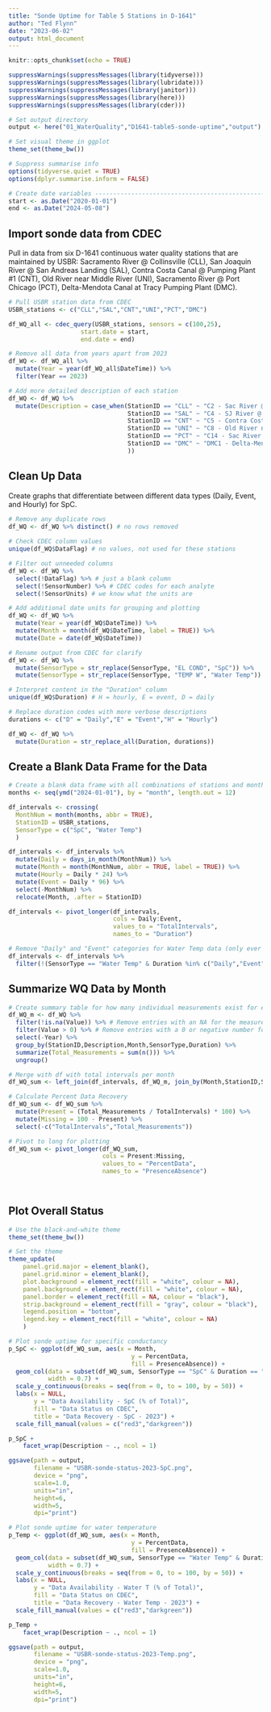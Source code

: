 ```yaml
---
title: "Sonde Uptime for Table 5 Stations in D-1641"
author: "Ted Flynn"
date: "2023-06-02"
output: html_document
---
```


```r
knitr::opts_chunk$set(echo = TRUE)

suppressWarnings(suppressMessages(library(tidyverse)))
suppressWarnings(suppressMessages(library(lubridate)))
suppressWarnings(suppressMessages(library(janitor)))
suppressWarnings(suppressMessages(library(here)))
suppressWarnings(suppressMessages(library(cder)))

# Set output directory 
output <- here("01_WaterQuality","D1641-table5-sonde-uptime","output")

# Set visual theme in ggplot
theme_set(theme_bw())

# Suppress summarise info
options(tidyverse.quiet = TRUE)
options(dplyr.summarise.inform = FALSE)

# Create date variables --------------------------------------------------------
start <- as.Date("2020-01-01")
end <- as.Date("2024-05-08")

```

## Import sonde data from CDEC
Pull in data from six D-1641 continuous water quality stations that are maintained by USBR: Sacramento River @ Collinsville (CLL), San Joaquin River @ San Andreas Landing (SAL), Contra Costa Canal @ Pumping Plant #1 (CNT), Old River near Middle River (UNI), Sacramento River @ Port Chicago (PCT), Delta-Mendota Canal at Tracy Pumping Plant (DMC). 

```r
# Pull USBR station data from CDEC
USBR_stations <- c("CLL","SAL","CNT","UNI","PCT","DMC")

df_WQ_all <- cdec_query(USBR_stations, sensors = c(100,25), 
                    start.date = start, 
                    end.date = end)

# Remove all data from years apart from 2023
df_WQ <- df_WQ_all %>% 
  mutate(Year = year(df_WQ_all$DateTime)) %>% 
  filter(Year == 2023)

# Add more detailed description of each station
df_WQ <- df_WQ %>% 
  mutate(Description = case_when(StationID == "CLL" ~ "C2 - Sac River @ Collinsville",
                                 StationID == "SAL" ~ "C4 - SJ River @ San Andreas Landing",
                                 StationID == "CNT" ~ "C5 - Contra Costa Canal @ Pumping Plant 1",
                                 StationID == "UNI" ~ "C8 - Old River near Middle River",
                                 StationID == "PCT" ~ "C14 - Sac River @ Port Chicago",
                                 StationID == "DMC" ~ "DMC1 - Delta-Mendota Canal @ Tracy Pumping Plant"
                                 ))

```

## Clean Up Data
Create graphs that differentiate between different data types (Daily, Event, and Hourly) for SpC. 
```r
# Remove any duplicate rows
df_WQ <- df_WQ %>% distinct() # no rows removed
  
# Check CDEC column values
unique(df_WQ$DataFlag) # no values, not used for these stations

# Filter out unneeded columns
df_WQ <- df_WQ %>% 
  select(!DataFlag) %>% # just a blank column
  select(!SensorNumber) %>% # CDEC codes for each analyte
  select(!SensorUnits) # we know what the units are

# Add additional date units for grouping and plotting
df_WQ <- df_WQ %>%
  mutate(Year = year(df_WQ$DateTime)) %>%
  mutate(Month = month(df_WQ$DateTime, label = TRUE)) %>%
  mutate(Date = date(df_WQ$DateTime))

# Rename output from CDEC for clarify
df_WQ <- df_WQ %>% 
  mutate(SensorType = str_replace(SensorType, "EL COND", "SpC")) %>% 
  mutate(SensorType = str_replace(SensorType, "TEMP W", "Water Temp"))

# Interpret content in the "Duration" column
unique(df_WQ$Duration) # H = hourly, E = event, D = daily

# Replace duration codes with more verbose descriptions
durations <- c("D" = "Daily","E" = "Event","H" = "Hourly")

df_WQ <- df_WQ %>% 
  mutate(Duration = str_replace_all(Duration, durations))

```

## Create a Blank Data Frame for the Data
```r
# Create a blank data frame with all combinations of stations and months for 2023
months <- seq(ymd("2024-01-01"), by = "month", length.out = 12)

df_intervals <- crossing(
  MonthNum = month(months, abbr = TRUE),
  StationID = USBR_stations,
  SensorType = c("SpC", "Water Temp")
  )

df_intervals <- df_intervals %>% 
  mutate(Daily = days_in_month(MonthNum)) %>% 
  mutate(Month = month(MonthNum, abbr = TRUE, label = TRUE)) %>% 
  mutate(Hourly = Daily * 24) %>% 
  mutate(Event = Daily * 96) %>% 
  select(-MonthNum) %>% 
  relocate(Month, .after = StationID)

df_intervals <- pivot_longer(df_intervals, 
                             cols = Daily:Event, 
                             values_to = "TotalIntervals",
                             names_to = "Duration")

# Remove "Daily" and "Event" categories for Water Temp data (only ever Hourly)
df_intervals <- df_intervals %>% 
  filter(!(SensorType == "Water Temp" & Duration %in% c("Daily","Event")))


```


## Summarize WQ Data by Month
```r

# Create summary table for how many individual measurements exist for each station
df_WQ_m <- df_WQ %>% 
  filter(!is.na(Value)) %>% # Remove entries with an NA for the measured parameter
  filter(Value > 0) %>% # Remove entries with a 0 or negative number for the measured parameter
  select(-Year) %>% 
  group_by(StationID,Description,Month,SensorType,Duration) %>% 
  summarize(Total_Measurements = sum(n())) %>% 
  ungroup()

# Merge with df with total intervals per month
df_WQ_sum <- left_join(df_intervals, df_WQ_m, join_by(Month,StationID,SensorType,Duration))

# Calculate Percent Data Recovery
df_WQ_sum <- df_WQ_sum %>% 
  mutate(Present = (Total_Measurements / TotalIntervals) * 100) %>% 
  mutate(Missing = 100 - Present) %>% 
  select(-c("TotalIntervals","Total_Measurements"))

# Pivot to long for plotting
df_WQ_sum <- pivot_longer(df_WQ_sum,
                          cols = Present:Missing,
                          values_to = "PercentData",
                          names_to = "PresenceAbsence")

  
```


## Plot Overall Status
```r

# Use the black-and-white theme
theme_set(theme_bw())

# Set the theme
theme_update(
    panel.grid.major = element_blank(),
    panel.grid.minor = element_blank(),
    plot.background = element_rect(fill = "white", colour = NA),
    panel.background = element_rect(fill = "white", colour = NA),
    panel.border = element_rect(fill = NA, colour = "black"),
    strip.background = element_rect(fill = "gray", colour = "black"),
    legend.position = "bottom",
    legend.key = element_rect(fill = "white", colour = NA)
    )

# Plot sonde uptime for specific conductancy
p_SpC <- ggplot(df_WQ_sum, aes(x = Month,
                                  y = PercentData,
                                  fill = PresenceAbsence)) +
  geom_col(data = subset(df_WQ_sum, SensorType == "SpC" & Duration == "Event"),
           width = 0.7) +
  scale_y_continuous(breaks = seq(from = 0, to = 100, by = 50)) +
  labs(x = NULL,
       y = "Data Availability - SpC (% of Total)",
       fill = "Data Status on CDEC",
       title = "Data Recovery - SpC - 2023") +
  scale_fill_manual(values = c("red3","darkgreen"))

p_SpC +
    facet_wrap(Description ~ ., ncol = 1)

ggsave(path = output,
       filename = "USBR-sonde-status-2023-SpC.png",
       device = "png",
       scale=1.0,
       units="in",
       height=6,
       width=5,
       dpi="print")

# Plot sonde uptime for water temperature
p_Temp <- ggplot(df_WQ_sum, aes(x = Month,
                                  y = PercentData,
                                  fill = PresenceAbsence)) +
  geom_col(data = subset(df_WQ_sum, SensorType == "Water Temp" & Duration == "Hourly"),
           width = 0.7) +
  scale_y_continuous(breaks = seq(from = 0, to = 100, by = 50)) +
  labs(x = NULL,
       y = "Data Availability - Water T (% of Total)",
       fill = "Data Status on CDEC",
       title = "Data Recovery - Water Temp - 2023") +
  scale_fill_manual(values = c("red3","darkgreen"))

p_Temp +
    facet_wrap(Description ~ ., ncol = 1)

ggsave(path = output,
       filename = "USBR-sonde-status-2023-Temp.png",
       device = "png",
       scale=1.0,
       units="in",
       height=6,
       width=5,
       dpi="print")


```

